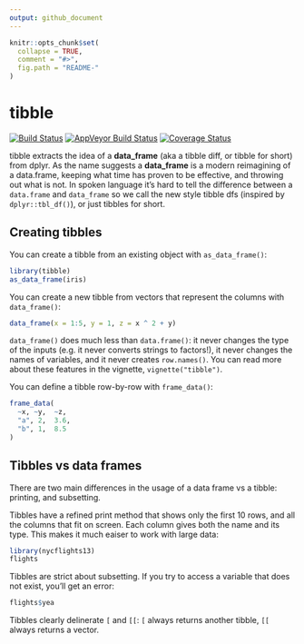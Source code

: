 ```yaml
---
output: github_document
---
```


<!-- README.md is generated from README.Rmd. Please edit that file -->

```r
knitr::opts_chunk$set(
  collapse = TRUE,
  comment = "#>",
  fig.path = "README-"
)
```

# tibble 

[![Build Status](https://travis-ci.org/hadley/tibble.svg?branch=master)](https://travis-ci.org/hadley/tibble) 
[![AppVeyor Build Status](https://ci.appveyor.com/api/projects/status/github/hadley/tibble?branch=master&svg=true)](https://ci.appveyor.com/project/hadley/tibble) 
[![Coverage Status](https://img.shields.io/codecov/c/github/hadley/tibble/master.svg)](https://codecov.io/github/hadley/tibble?branch=master)

tibble extracts the idea of a __data_frame__ (aka a tibble diff, or tibble for short) from dplyr. As the name suggests a __data_frame__ is a modern reimagining of a data.frame, keeping what time has proven to be effective, and throwing out what is not. In spoken language it's hard to tell the difference between a `data.frame` and `data_frame` so we call the new style tibble dfs (inspired by `dplyr::tbl_df()`), or just tibbles for short.

## Creating tibbles

You can create a tibble from an existing object with `as_data_frame()`:

```r
library(tibble)
as_data_frame(iris)
```

You can create a new tibble from vectors that represent the columns with `data_frame()`:

```r
data_frame(x = 1:5, y = 1, z = x ^ 2 + y)
```

`data_frame()` does much less than `data.frame()`: it never changes the type of the inputs (e.g. it never converts strings to factors!), it never changes the names of variables, and it never creates `row.names()`. You can read more about these features in the vignette, `vignette("tibble")`.

You can define a tibble row-by-row with `frame_data()`:

```r
frame_data(
  ~x, ~y,  ~z,
  "a", 2,  3.6,
  "b", 1,  8.5
)
```

## Tibbles vs data frames

There are two main differences in the usage of a data frame vs a tibble: printing, and subsetting.

Tibbles have a refined print method that shows only the first 10 rows, and all the columns that fit on screen. Each column gives both the name and its type. This makes it much eaiser to work with large data:

```r
library(nycflights13)
flights
```

Tibbles are strict about subsetting. If you try to access a variable that does not exist, you'll get an error:
    
```r
flights$yea
```
    
Tibbles clearly delinerate `[` and `[[`: `[` always returns another tibble, `[[` always returns a vector.
